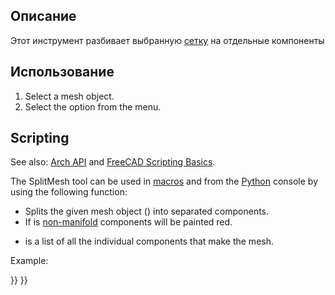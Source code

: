 <languages/>

{{Docnav
|[[BIM_WPView|WPView]]
|[[Arch_MeshToShape|MeshToShape]]
|[[BIM_Workbench|BIM]]
|IconL=BIM_WPView.svg
|IconR=Arch_MeshToShape.svg
|IconC=Workbench_BIM.svg
}}

<div class="mw-translate-fuzzy">
{{GuiCommand/ru
|Name=Arch SplitMesh
|Name/ru=Arch SplitMesh
|MenuLocation=Архитектура → Утилиты → Разделить сетку
|Workbenches=[[Arch_Workbench/ru|Arch]]
|SeeAlso=[[Arch SelectNonSolidMeshes/ru|Выбрать не-разнородные сетки]]
}}
</div>

<span id="Description"></span>
==Описание==

<div class="mw-translate-fuzzy">
Этот инструмент разбивает выбранную [[Mesh_Workbench/ru|сетку]] на отдельные компоненты
</div>

<span id="Usage"></span>
<div class="mw-translate-fuzzy">
==Использование==
</div>

# Select a mesh object.
# Select the {{MenuCommand|Utils → [[Image:Arch_SplitMesh.svg|16px]] Split Mesh}} option from the menu.

==Scripting==

See also: [[Arch_API|Arch API]] and [[FreeCAD_Scripting_Basics|FreeCAD Scripting Basics]].

The SplitMesh tool can be used in [[Macros|macros]] and from the [[Python|Python]] console by using the following function:

{{Code|code=
new_list = splitMesh(obj, mark=True)
}}

* Splits the given mesh object ({{incode|obj}}) into separated components.
* If {{incode|mark}} is {{incode|True}} [https://en.wikipedia.org/wiki/Manifold non-manifold] components will be painted red.
* {{incode|new_list}} is a list of all the individual components that make the mesh.

Example:

{{Code|code=
import FreeCAD, Draft, Arch, Mesh, MeshPart

Line = Draft.makeWire([FreeCAD.Vector(0, 0, 0),FreeCAD.Vector(2000, 2000, 0)])
Wall = Arch.makeWall(Line, width=150, height=3000)
FreeCAD.ActiveDocument.recompute()

Shape = Wall.Shape.copy(False)
Shape.Placement = Wall.getGlobalPlacement()

mesh_obj = FreeCAD.ActiveDocument.addObject("Mesh::Feature", "Mesh")
mesh_obj.Mesh = MeshPart.meshFromShape(Shape=Shape, MaxLength=520)
mesh_obj.ViewObject.DisplayMode = "Flat Lines"

new_list = Arch.splitMesh(mesh_obj)
}}


{{Docnav
|[[BIM_WPView|WPView]]
|[[Arch_MeshToShape|MeshToShape]]
|[[BIM_Workbench|BIM]]
|IconL=BIM_WPView.svg
|IconR=Arch_MeshToShape.svg
|IconC=Workbench_BIM.svg
}}

{{BIM_Tools_navi{{#translation:}}}}
{{Userdocnavi{{#translation:}}}}